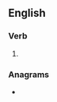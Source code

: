 ==English==

===Verb===
{{head|en|verb form}}

# {{en-past of|imprecate}}

===Anagrams===
* {{anagrams|en|a=acdeeimprt|mercaptide|reimpacted}}